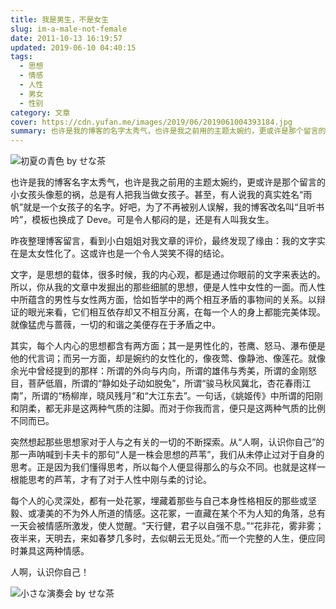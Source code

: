 ```yaml
---
title: 我是男生，不是女生
slug: im-a-male-not-female
date: 2011-10-13 16:19:57
updated: 2019-06-10 04:40:15
tags:
  - 思想
  - 情感
  - 人性
  - 男女
  - 性别
category: 文章
cover: https://cdn.yufan.me/images/2019/06/2019061004393184.jpg
summary: 也许是我的博客的名字太秀气，也许是我之前用的主题太婉约，更或许是那个留言的小女孩头像惹的祸，总是有人把我当做女孩子。
---
```


![初夏の青色 by せな茶](https://cdn.yufan.me/images/2019/06/2019061004374698.jpg)

<MusicPlayer netease={1299981609} />

也许是我的博客名字太秀气，也许是我之前用的主题太婉约，更或许是那个留言的小女孩头像惹的祸，总是有人把我当做女孩子。甚至，有人说我的真实姓名“雨帆”就是一个女孩子的名字。好吧，为了不再被别人误解，我的博客改名叫“且听书吟”，模板也换成了 Deve。可是令人郁闷的是，还是有人叫我女生。

昨夜整理博客留言，看到小白姐姐对我文章的评价，最终发现了缘由：我的文字实在是太女性化了。这或许也是一个令人哭笑不得的结论。

文字，是思想的载体，很多时候，我的内心观，都是通过你眼前的文字来表达的。所以，你从我的文章中发掘出的那些细腻的思想，便是人性中女性的一面。而人性中所蕴含的男性与女性两方面，恰如哲学中的两个相互矛盾的事物间的关系。以辩证的眼光来看，它们相互依存却又不相互分离，在每一个人的身上都能完美体现。就像猛虎与蔷薇，一切的和谐之美便存在于矛盾之中。

其实，每个人内心的思想都含有两方面；其一是男性化的，苍鹰、怒马、瀑布便是他的代言词；而另一方面，却是婉约的女性化的，像夜莺、像静池、像莲花。就像余光中曾经提到的那样：所谓的外向与内向，所谓的雄伟与秀美，所谓的金刚怒目，菩萨低眉，所谓的“静如处子动如脱兔”，所谓“骏马秋风冀北，杏花春雨江南”，所谓的“杨柳岸，晓风残月”和“大江东去”。一句话，《姚姬传》中所谓的阳刚和阴柔，都无非是这两种气质的注脚。而对于你我而言，便只是这两种气质的比例不同而已。

突然想起那些思想家对于人与之有关的一切的不断探索。从“人啊，认识你自己”的那一声呐喊到卡夫卡的那句“人是一株会思想的芦苇”，我们从未停止过对于自身的思考。正是因为我们懂得思考，所以每个人便显得那么的与众不同。也就是这样一根能思考的芦苇，才有了对于人性中刚与柔的讨论。

每个人的心灵深处，都有一处花冢，埋藏着那些与自己本身性格相反的那些或坚毅、或凄美的不为外人所道的情感。这花冢，一直藏在某个不为人知的角落，总有一天会被情感所激发，使人觉醒。“天行健，君子以自强不息。”“花非花，雾非雾；夜半来，天明去，来如春梦几多时，去似朝云无觅处。”而一个完整的人生，便应同时兼具这两种情感。

人啊，认识你自己！

![小さな演奏会 by せな茶](https://cdn.yufan.me/images/2019/06/2019061004383676.jpg)
